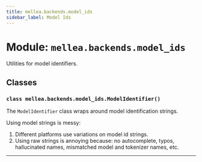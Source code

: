 ```yaml
---
title: mellea.backends.model_ids
sidebar_label: Model Ids
---
```


# Module: `mellea.backends.model_ids`

Utilities for model identifiers.

## Classes

### `class mellea.backends.model_ids.ModelIdentifier()`

The `ModelIdentifier` class wraps around model identification strings.

Using model strings is messy:
1. Different platforms use variations on model id strings.
2. Using raw strings is annoying because: no autocomplete, typos, hallucinated names, mismatched model and tokenizer names, etc.

---
